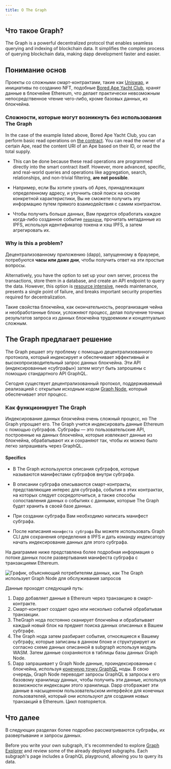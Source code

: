 ```yaml
---
title: О The Graph
---
```


## Что такое Graph?

The Graph is a powerful decentralized protocol that enables seamless querying and indexing of blockchain data. It simplifies the complex process of querying blockchain data, making dapp development faster and easier.

## Понимание основ

Проекты со сложными смарт-контрактами, такие как [Uniswap](https://uniswap.org/), и инициативы по созданию NFT, подобные [Bored Ape Yacht Club](https://boredapeyachtclub.com/), хранят данные в блокчейне Ethereum, что делает практически невозможным непосредственное чтение чего-либо, кроме базовых данных, из блокчейна.

### Сложности, которые могут возникнуть без использования The Graph

In the case of the example listed above, Bored Ape Yacht Club, you can perform basic read operations on [the contract](https://etherscan.io/address/0xbc4ca0eda7647a8ab7c2061c2e118a18a936f13d#code). You can read the owner of a certain Ape, read the content URI of an Ape based on their ID, or read the total supply.

- This can be done because these read operations are programmed directly into the smart contract itself. However, more advanced, specific, and real-world queries and operations like aggregation, search, relationships, and non-trivial filtering, **are not possible**.

- Например, если Вы хотите узнать об Apes, принадлежащих определенному адресу, и уточнить свой поиск на основе конкретной характеристики, Вы не сможете получить эту информацию путем прямого взаимодействия с самим контрактом.

- Чтобы получить больше данных, Вам придется обработать каждое когда-либо созданное событие [`передачи`](https://etherscan.io/address/0xbc4ca0eda7647a8ab7c2061c2e118a18a936f13d#code#L1746), прочитать метаданные из IPFS, используя идентификатор токена и хэш IPFS, а затем агрегировать их.

### Why is this a problem?

Децентрализованному приложению (dapp), запущенному в браузере, потребуются **часы или даже дни**, чтобы получить ответ на эти простые вопросы.

Alternatively, you have the option to set up your own server, process the transactions, store them in a database, and create an API endpoint to query the data. However, this option is [resource intensive](/network/benefits/), needs maintenance, presents a single point of failure, and breaks important security properties required for decentralization.

Такие свойства блокчейна, как окончательность, реорганизация чейна и необработанные блоки, усложняют процесс, делая получение точных результатов запроса из данных блокчейна трудоемким и концептуально сложным.

## The Graph предлагает решение

The Graph решает эту проблему с помощью децентрализованного протокола, который индексирует и обеспечивает эффективный и высокопроизводительный запрос данных блокчейна. Эти API (индексированные «субграфы») затем могут быть запрошены с помощью стандартного API GraphQL.

Сегодня существует децентрализованный протокол, поддерживаемый реализацией с открытым исходным кодом [Graph Node](https://github.com/graphprotocol/graph-node), который обеспечивает этот процесс.

### Как функционирует The Graph

Индексирование данных блокчейна очень сложный процесс, но The Graph упрощает его. The Graph учится индексировать данные Ethereum с помощью субграфов. Субграфы — это пользовательские API, построенные на данных блокчейна, которые извлекают данные из блокчейна, обрабатывают их и сохраняют так, чтобы их можно было легко запрашивать через GraphQL.

#### Specifics

- В The Graph используются описания субграфов, которые называются манифестами субграфов внутри субграфа.

- В описании субграфа описываются смарт-контракты, представляющие интерес для субграфа, события в этих контрактах, на которых следует сосредоточиться, а также способы сопоставления данных о событиях с данными, которые The Graph будет хранить в своей базе данных.

- При создании субграфа Вам необходимо написать манифест субграфа.

- После написания `манифеста субграфа` Вы можете использовать Graph CLI для сохранения определения в IPFS и дать команду индексатору начать индексирование данных для этого субграфа.

На диаграмме ниже представлена ​​более подробная информация о потоке данных после развертывания манифеста субграфа с транзакциями Ethereum.

![График, объясняющий потребителям данных, как The Graph использует Graph Node для обслуживания запросов](/img/graph-dataflow.png)

Данные проходят следующий путь:

1.  Dapp добавляет данные в Ethereum через транзакцию в смарт-контракте.
2.  Смарт-контракт создает одно или несколько событий обрабатывая транзакции.
3.  TheGraph нода постоянно сканирует блокчейна и обрабатывает каждый новый блок на предмет поиска данных описанных в Вашем субграфе.
4.  The Graph нода затем разбирает события, относящиеся к Вашему субграфу, которые записаны в данном блоке и структурирует их согласно схеме данных описанной в subgraph используя модуль WASM. Затем данные сохраняются в таблицы базы данных Graph Node.
5.  Dapp запрашивает у Graph Node данные, проиндексированные с блокчейна, используя [конечную точку GraphQL](https://graphql.org/learn/) ноды. В свою очередь, Graph Node переводит запросы GraphQL в запросы к его базовому хранилищу данных, чтобы получить эти данные, используя возможности индексации этого хранилища. Dapp отображает эти данные в насыщенном пользовательском интерфейсе для конечных пользователей, который они используют для создания новых транзакций в Ethereum. Цикл повторяется.

## Что далее

В следующих разделах более подробно рассматриваются субграфы, их развертывание и запросы данных.

Before you write your own subgraph, it's recommended to explore [Graph Explorer](https://thegraph.com/explorer) and review some of the already deployed subgraphs. Each subgraph's page includes a GraphQL playground, allowing you to query its data.
